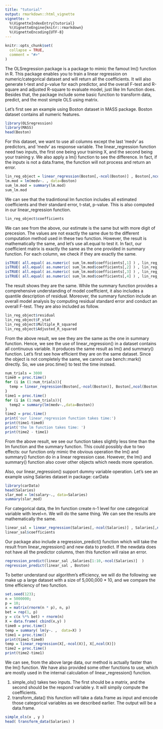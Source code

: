 ```yaml
---
title: "tutorial"
output: rmarkdown::html_vignette
vignette: >
  %\VignetteIndexEntry{tutorial}
  %\VignetteEngine{knitr::rmarkdown}
  %\VignetteEncoding{UTF-8}
---
```


```r
knitr::opts_chunk$set(
  collapse = TRUE,
  comment = "#>"
)
```

The OLSregression package is a package to mimic the famout lm() function in R. This package enables you to train a linear regression on numeric/categorical dataset and will return all the coefficients. It will also generate t-test and p-value for each predictor, and the overall F-test and R-square and adjusted R-square to evaluate model, just like lm function does. Besides that, the package include some basic function to transform data, predict, and the most simple OLS using matrix.

Let's first see an example using Boston dataset in MASS package. Boston dataset contains all numeric features.

```r
library(OLSregression)
library(MASS)
head(Boston)
```

For this dataset, we want to use all columns except the last 'medv' as predictors, and 'medv' as response variable. The linear_regression function need two inputs, the first one being your training X, and the second being your training y. We also apply a lm() function to see the difference. In fact, if the inputx is not a data.frame, the function will not process and return an error.

```r
lin_reg_object = linear_regression(Boston[,-ncol(Boston)] , Boston[,ncol(Boston)])
lm.mod = lm(medv~. , data=Boston)
sum_lm.mod = summary(lm.mod)
sum_lm.mod
```

We can see that the tradintional lm function includes all estimated coefficients and their standard error, t-stat, p-value. This is also computed in our linear_regression function.

```r
lin_reg_object$coefficients
```

We can see from the above, our estimate is the same but with more digit of precesion. The values are not exactly the same due to the different computation method used in these two function. However, the result is mathematically the same, and let's use all.equal to test it. In fact, our coefficient matrix is exactly the same as the one provided in summary function. For each column, we check if they are exactly the same.

```r
isTRUE( all.equal( as.numeric( sum_lm.mod$coefficients[,1] ) , lin_reg_object$coefficients[,1] ) )
isTRUE( all.equal( as.numeric( sum_lm.mod$coefficients[,2] ) , lin_reg_object$coefficients[,2] ) )
isTRUE( all.equal( as.numeric( sum_lm.mod$coefficients[,3] ) , lin_reg_object$coefficients[,3] ) )
isTRUE( all.equal( as.numeric( sum_lm.mod$coefficients[,4] ) , lin_reg_object$coefficients[,4] ) )
```

The result shows they are the same. While the summary function provides a comprehensive understanding of model coefficient, it also includes a quantile description of residual. Moreover, the summary function include an overall model analysis by computing residual standard error and conduct an overall F-test.
They are also included as follow.

```r
lin_reg_object$residual
lin_reg_object$F_stat
lin_reg_object$Multiple_R_squared
lin_reg_object$Adjusted_R_squared
```

From the above result, we see they are the same as the one in summary function. Hence, we see the use of linear_regression() in a dataset contains all continuous variable. It produces the same result as lm() and summary() function. Let's first see how efficient they are on the same dataset. Since the object is not completely the same, we cannot use bench::mark() directly. So, we use proc.time() to test the time instead.

```r
num_trials = 3000
time0 = proc.time()
for (i in (1:num_trials)){
  temp = linear_regression(Boston[,-ncol(Boston)], Boston[,ncol(Boston)])
}
time1 = proc.time()
for (i in (1:num_trials)){
  temp2 = summary(lm(medv~.,data=Boston))
}
time2 = proc.time()
print('our linear_regression function takes time:')
print(time1-time0)
print('the lm function takes time: ')
print(time2 - time1)

```

From the above result, we see our function takes slightly less time than the lm function and the summary function. This could possibly due to two effects: our function only mimic the obvious operation the lm() and summary() function do in a linear regression case. However, the lm() and summary() function also cover other objects which needs more operation.

Also, our linear_regression() support dummy variable operation. Let's see an example using Salaries dataset in package: carData

```r
library(carData)
head(Salaries)
slar_mod = lm(salary~., data=Salaries)
summary(slar_mod)
```

For categorical data, the lm function create n-1 level for one categorical variable with level=n. We will do the same thing. We can see the results are mathematically the same.

```r
linear_sal = linear_regression(Salaries[,-ncol(Salaries)] , Salaries[,ncol(Salaries)])
linear_sal$coefficients
```

Our package also include a regression_predict() function which will take the result from linear_regression() and new data to predict. If the newdata does not have all the predictor columns, then this function will raise an error.

```r
regression_predict(linear_sal ,Salaries[1:10,-ncol(Salaries)]  )
regression_predict(linear_sal , Boston)
```

To better understand our algorithm's efficiency, we will do the following: we make up a large dataset with a size of 5,000,000 * 10, and we compare the time efficiency of two function.
```r
set.seed(123);
n = 5000000;
p = 10;
x = matrix(rnorm(n * p), n, p) 
bet = rep(1, p)
y = c(x %*% bet) + rnorm(n)
X = data.frame( cbind(x,y) )
time0 = proc.time()
temp = summary( lm(y~. ,  data=X) )
time1 = proc.time()
print(time1-time0)
temp = linear_regression(X[,-ncol(X)], X[,ncol(X)])
time2 = proc.time()
print(time2-time1)

```

We can see, from the above large data, our method is actually faster than the lm() function. We have also provided some other functions to use, which are mostly used in the internal calculation of linear_regression() function.

1. simple_ols() takes two inputs. The first should be a matrix, and the second should be the respond variable y. It will simpily compute the coefficients.
2. transform_data() this function will take a data.frame as input and encode those categorical variables as we described earlier. The output will be a data.frame.

```r
simple_ols(x , y )
head( transform_data(Salaries) )

```

